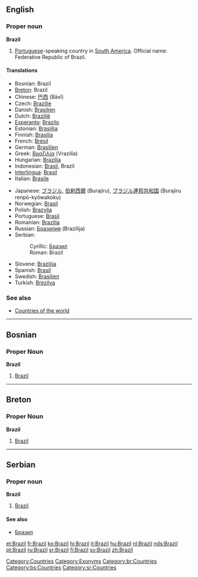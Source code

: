==English==
{{wikipedia}}
===Proper noun===
'''Brazil'''

#[[Portuguese]]-speaking country in [[South America]]. Official name: Federative Republic of Brazil.

====Translations====
{{top}}
*Bosnian: Brazil {{m}}
*[[Breton]]: Brazil
*Chinese: [[巴西]] (Bāxī)
*Czech: [[Brazílie]]
*Danish: [[Brasilien]]
*Dutch: [[Brazilië]]
*[[Esperanto]]: [[Brazilo]]
*Estonian: [[Brasiilia]]
*Finnish: [[Brasilia]]
*French: [[Brésil]] {{m}}
*German: [[Brasilien]] {{n}}
*Greek: [[Βραζιλία]] (Vrazilía) {{f}}
*Hungarian: [[Brazília]]
*Indonesian: [[Brasil]], Brazil
*[[Interlingua]]: [[Brasil]]
*Italian: [[Brasile]] {{m}}
{{mid}}
*Japanese: [[ブラジル]], [[伯剌西爾]] (Burajiru), [[ブラジル]][[連邦]][[共和国]] (Burajiru renpō-kyōwakoku)
*Norwegian: [[Brasil]]
*Polish: [[Brazylia]] {{f}}
*Portuguese: [[Brasil]] {{m}}
*Romanian: [[Brazilia]] {{f}}
*Russian: [[Бразилия]] (Brazílija) {{f}}
*Serbian:
*:Cyrillic: [[Бразил]] {{m}}
*:Roman: Brazil {{m}}
*Slovene: [[Brazilija]] {{f}}
*Spanish: [[Brasil]] {{m}}
*Swedish: [[Brasilien]]
*Turkish: [[Brezilya]]
{{bottom}}

===See also===
*[[Countries of the world]]

[[Category:Countries]]
[[Category:Exonyms]]


----
==Bosnian==
===Proper Noun===
'''Brazil''' {{m}}
#[[Brazil]]


----
==Breton==
===Proper Noun===
'''Brazil'''
#[[Brazil]]


----
==Serbian==
===Proper noun===
'''Brazil''' {{m}}
#[[Brazil]]
====See also====
*[[Бразил]]

[[Category:br:Countries]]
[[Category:bs:Countries]]
[[Category:sr:Countries]]

[[et:Brazil]]
[[fr:Brazil]]
[[ko:Brazil]]
[[hi:Brazil]]
[[it:Brazil]]
[[hu:Brazil]]
[[nl:Brazil]]
[[nds:Brazil]]
[[pt:Brazil]]
[[ru:Brazil]]
[[sr:Brazil]]
[[fi:Brazil]]
[[sv:Brazil]]
[[zh:Brazil]]
